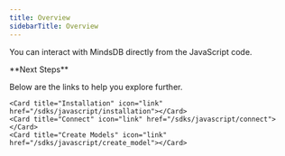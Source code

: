 ```yaml
---
title: Overview
sidebarTitle: Overview
---
```


You can interact with MindsDB directly from the JavaScript code.

<Info>
**Next Steps**

Below are the links to help you explore further.

<CardGroup cols={3}>

    <Card title="Installation" icon="link" href="/sdks/javascript/installation"></Card>
    <Card title="Connect" icon="link" href="/sdks/javascript/connect"></Card>
    <Card title="Create Models" icon="link" href="/sdks/javascript/create_model"></Card>

</CardGroup>

</Info>
